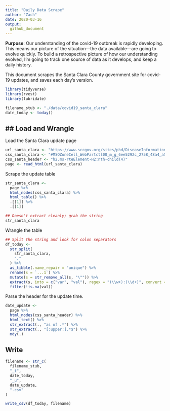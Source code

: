 ```yaml
---
title: "Daily Data Scrape"
author: "Zach"
date: 2020-03-16
output:
  github_document
---
```


**Purpose**: Our understanding of the covid-19 outbreak is rapidly developing.
This means our picture of the situation---the data available---are going to
evolve quickly. To build a retrospective picture of how our understanding
evolved, I'm going to track one source of data as it develops, and keep a daily
history.

This document scrapes the Santa Clara County government site for covid-19
updates, and saves each day's version.

```r
library(tidyverse)
library(rvest)
library(lubridate)

filename_stub <- "./data/covid19_santa_clara"
date_today <- today()
```

## Load and Wrangle
--------------------------------------------------

Load the Santa Clara update page

```r
url_santa_clara <- "https://www.sccgov.org/sites/phd/DiseaseInformation/novel-coronavirus/Pages/home.aspx"
css_santa_clara <- "#MSOZoneCell_WebPartctl00_m_g_6ee5292c_2758_48a4_a561_9decdb5a0be9 > table:nth-child(1)"
css_santa_header <- "h2.ms-rteElement-H2:nth-child(4)"
page <- read_html(url_santa_clara)
```

Scrape the update table

```r
str_santa_clara <-
  page %>%
  html_nodes(css_santa_clara) %>%
  html_table() %>%
  .[[1]] %>%
  .[[1]]

## Doesn't extract cleanly; grab the string
str_santa_clara
```

Wrangle the table

```r
## Split the string and look for colon separators
df_today <-
  str_split(
    str_santa_clara,
    ","
  ) %>%
  as_tibble(.name_repair = "unique") %>%
  rename(s = `...1`) %>%
  mutate(s = str_remove_all(s, "\"")) %>%
  extract(s, into = c("var", "val"), regex = "(\\w+):(\\d+)", convert = TRUE) %>%
  filter(!is.na(val))
```

Parse the header for the update time.

```r
date_update <-
  page %>%
  html_nodes(css_santa_header) %>%
  html_text() %>%
  str_extract(., "as of .*") %>%
  str_extract(., "[:upper:].*$") %>%
  mdy(.)
```

## Write
<!-- -------------------------------------------------- -->

```r
filename <- str_c(
  filename_stub,
  "_t",
  date_today,
  "_u",
  date_update,
  ".csv"
)

write_csv(df_today, filename)
```
